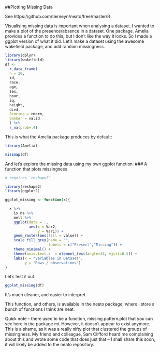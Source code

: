 ##Plotting Missing Data

See https://github.com/tierneyn/neato/tree/master/R

Visualising missing data is important when analysing a dataset. I wanted to make a plot of the presence/absence in a dataset. One package, Amelia provides a function to do this, but I don't like the way it looks. So I made a ggplot version of what it did.
Let's make a dataset using the awesome wakefield package, and add random missingness.
```r
library(dplyr)
library(wakefield)
df <- 
  r_data_frame(
  n = 30,
  id,
  race,
  age,
  sex,
  hour,
  iq,
  height,
  died,
  Scoring = rnorm,
  Smoker = valid
  ) %>%
  r_na(prob=.4)
```
This is what the Amelia package produces by default:
```r
library(Amelia)

missmap(df)
```

And let's explore the missing data using my own ggplot function:
### A function that plots missingness
```r
# requires `reshape2`

library(reshape2)
library(ggplot2)

ggplot_missing <- function(x){

  x %>% 
    is.na %>%
    melt %>%
    ggplot(data = .,
           aes(x = Var2,
               y = Var1)) +
    geom_raster(aes(fill = value)) +
    scale_fill_grey(name = "",
                    labels = c("Present","Missing")) +
    theme_minimal() + 
    theme(axis.text.x  = element_text(angle=45, vjust=0.5)) + 
    labs(x = "Variables in Dataset",
         y = "Rows / observations")
}
```
Let's test it out 
```r
ggplot_missing(df)
```

It's much cleaner, and easier to interpret.

This function, and others, is available in the neato[](https://github.com/tierneyn/neato/blob/master/R/ggplot_missing.R) package, where I store a bunch of functions I think are neat.

Quick note – there used to be a function, missing.pattern.plot that you can see here in the package mi. However, it doesn't appear to exist anymore. This is a shame, as it was a really nifty plot that clustered the groups of missingness. My friend and colleague, Sam Clifford heard me complaining about this and wrote some code that does just that – I shall share this soon, it will likely be added to the neato repository.
